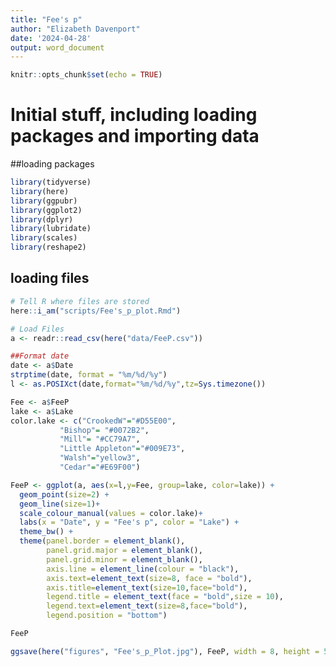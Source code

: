 ```yaml
---
title: "Fee's p"
author: "Elizabeth Davenport"
date: '2024-04-28'
output: word_document
---
```


```r
knitr::opts_chunk$set(echo = TRUE)
```
# Initial stuff, including loading packages and importing data

##loading packages
```r
library(tidyverse)
library(here)
library(ggpubr)
library(ggplot2)
library(dplyr)
library(lubridate)
library(scales)
library(reshape2)
```

## loading files

```r
# Tell R where files are stored
here::i_am("scripts/Fee's_p_plot.Rmd")

# Load Files
a <- readr::read_csv(here("data/FeeP.csv"))

```

```r
##Format date
date <- a$Date
strptime(date, format = "%m/%d/%y")
l <- as.POSIXct(date,format="%m/%d/%y",tz=Sys.timezone())

Fee <- a$FeeP
lake <- a$Lake
color.lake <- c("CrookedW"="#D55E00",
           "Bishop"= "#0072B2",
           "Mill"= "#CC79A7",  
           "Little Appleton"="#009E73",
           "Walsh"="yellow3",
           "Cedar"="#E69F00")

FeeP <- ggplot(a, aes(x=l,y=Fee, group=lake, color=lake)) +
  geom_point(size=2) +
  geom_line(size=1)+
  scale_colour_manual(values = color.lake)+
  labs(x = "Date", y = "Fee's p", color = "Lake") +
  theme_bw() +
  theme(panel.border = element_blank(), 
        panel.grid.major = element_blank(),
        panel.grid.minor = element_blank(), 
        axis.line = element_line(colour = "black"),
        axis.text=element_text(size=8, face = "bold"), 
        axis.title=element_text(size=10,face="bold"),
        legend.title = element_text(face = "bold",size = 10),
        legend.text=element_text(size=8,face="bold"),
        legend.position = "bottom")

FeeP
```


```r
ggsave(here("figures", "Fee's_p_Plot.jpg"), FeeP, width = 8, height = 5, dpi = 600)
```

